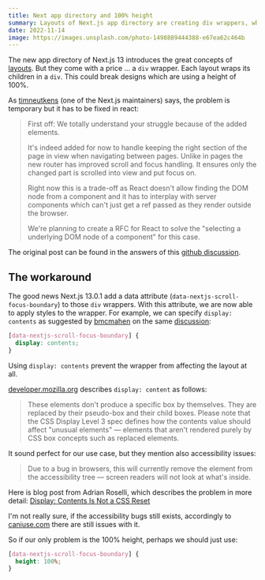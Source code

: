 ```yaml
---
title: Next app directory and 100% height
summary: Layouts of Next.js app directory are creating div wrappers, which could break designs
date: 2022-11-14
image: https://images.unsplash.com/photo-1498889444388-e67ea62c464b
---
```


The new app directory of Next.js 13 introduces the great concepts of [layouts](https://beta.nextjs.org/docs/routing/pages-and-layouts#layouts).
But they come with a price ... a `div` wrapper.
Each layout wraps its children in a `div`.
This could break designs which are using a height of 100%.

As [timneutkens](https://github.com/timneutkens) (one of the Next.js maintainers) says,
the problem is temporary but it has to be fixed in react:

> First off: We totally understand your struggle because of the added elements.
>
> It's indeed added for now to handle keeping the right section of the page in view when navigating between pages.
> Unlike in pages the new router has improved scroll and focus handling.
> It ensures only the changed part is scrolled into view and put focus on.
>
> Right now this is a trade-off as React doesn't allow finding the DOM node from a component and
> it has to interplay with server components which can't just get a ref passed as they render outside the browser.
>
> We're planning to create a RFC for React to solve the "selecting a underlying DOM node of a component" for this case.

The original post can be found in the answers of this [github discussion](https://github.com/vercel/next.js/discussions/41745#discussioncomment-3964086).

## The workaround

The good news Next.js 13.0.1 add a data attribute (`data-nextjs-scroll-focus-boundary`) to those `div` wrappers.
With this attribute, we are now able to apply styles to the wrapper.
For example, we can specify `display: contents` as suggested by [bmcmahen](https://github.com/bmcmahen) on the same [discussion](https://github.com/vercel/next.js/discussions/41745#discussioncomment-3964086):

```css
[data-nextjs-scroll-focus-boundary] {
  display: contents;
}
```

Using `display: contents` prevent the wrapper from affecting the layout at all.

[developer.mozilla.org](https://developer.mozilla.org/en-US/docs/Web/CSS/display) describes `display: content` as follows:

> These elements don't produce a specific box by themselves.
> They are replaced by their pseudo-box and their child boxes.
> Please note that the CSS Display Level 3 spec defines how the contents value should affect "unusual elements" — elements that aren't rendered purely by CSS box concepts such as replaced elements.

It sound perfect for our use case, but they mention also accessibility issues:

> Due to a bug in browsers, this will currently remove the element from the accessibility tree — screen readers will not look at what's inside.

Here is blog post from Adrian Roselli, which describes the problem in more detail: [Display: Contents Is Not a CSS Reset](https://adrianroselli.com/2018/05/display-contents-is-not-a-css-reset.html)

I'm not really sure, if the accessibility bugs still exists, accordingly to [caniuse.com](https://caniuse.com/css-display-contents) there are still issues with it.

So if our only problem is the 100% height, perhaps we should just use:

```css
[data-nextjs-scroll-focus-boundary] {
  height: 100%;
}
```
